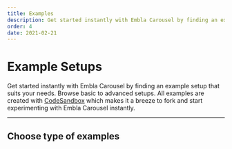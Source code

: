 ```yaml
---
title: Examples
description: Get started instantly with Embla Carousel by finding an example setup that suits your needs.
order: 4
date: 2021-02-21
---
```


# Example Setups

Get started instantly with Embla Carousel by finding an example setup that suits your needs. Browse basic to advanced setups. All examples are created with [CodeSandbox](https://codesandbox.io/) which makes it a breeze to fork and start experimenting with Embla Carousel instantly.

---

## Choose type of examples

<PageChildLinks />
